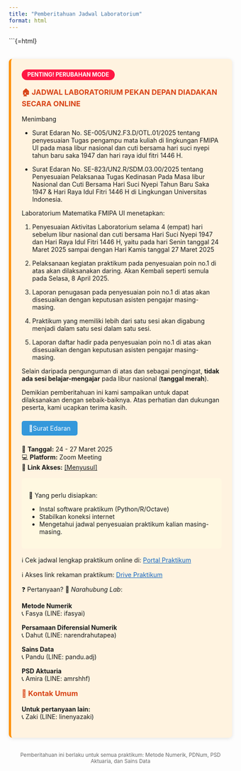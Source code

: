 ```yaml
---
title: "Pemberitahuan Jadwal Laboratorium"
format: html
---
```


```{=html}
<style>
.online-notice {
  background: #fff3e0;
  border-left: 5px solid #ff9100;
  padding: 1.5rem;
  margin: 2rem 0;
  border-radius: 8px;
  box-shadow: 0 2px 8px rgba(0,0,0,0.1);
}

.online-notice h3 {
  color: #d84315;
  margin-top: 0;
}

.status-label {
  background: #ff1744;
  color: white;
  padding: 0.3rem 0.8rem;
  border-radius: 20px;
  font-size: 0.9em;
  display: inline-block;
  margin-bottom: 1rem;
  font-weight: bold;
}

.btn {
  background-color: #3498db;
  color: white;
  padding: 0.5rem 1rem;
  border-radius: 5px;
  text-decoration: none;
  display: inline-block;
  margin: 0.5rem 0;
}
</style>

<div class="online-notice">
  <div class="status-label">PENTING! PERUBAHAN MODE</div>
  <h3>🏠 JADWAL LABORATORIUM PEKAN DEPAN DIADAKAN SECARA ONLINE</h3>

Menimbang 

- Surat Edaran No. SE-005/UN2.F3.D/OTL.01/2025 tentang penyesuaian Tugas pengampu mata kuliah di lingkungan FMIPA UI pada masa libur nasional dan cuti bersama hari suci nyepi tahun baru saka 1947 dan hari raya idul fitri 1446 H. 

- Surat Edaran No. SE-823/UN2.R/SDM.03.00/2025 tentang Penyesuaian Pelaksanaa Tugas Kedinasan Pada Masa libur Nasional dan Cuti Bersama Hari Suci Nyepi Tahun Baru Saka 1947 & Hari Raya Idul Fitri 1446 H di Lingkungan Universitas Indonesia.

Laboratorium Matematika FMIPA UI menetapkan:

1. Penyesuaian Aktivitas Laboratorium selama 4 (empat) hari sebelum libur nasional dan cuti bersama Hari Suci Nyepi 1947 dan Hari Raya Idul Fitri 1446 H, yaitu pada hari Senin tanggal 24 Maret 2025 sampai dengan Hari Kamis tanggal 27 Maret 2025

2. Pelaksanaan kegiatan praktikum pada penyesuaian poin no.1 di atas akan dilaksanakan daring. Akan Kembali seperti semula pada Selasa, 8 April 2025.

3. Laporan penugasan pada penyesuaian poin no.1 di atas akan disesuaikan dengan keputusan asisten pengajar masing-masing.

4. Praktikum yang memiliki lebih dari satu sesi akan digabung menjadi dalam satu sesi dalam satu sesi.

5. Laporan daftar hadir pada penyesuaian poin no.1 di atas akan disesuaikan dengan keputusan asisten pengajar masing-masing.

Selain daripada pengunguman di atas dan sebagai pengingat, <strong>tidak ada sesi belajar-mengajar</strong> pada libur nasional (<strong>tanggal merah</strong>).

Demikian pemberitahuan ini kami sampaikan untuk dapat dilaksanakan dengan sebaik-baiknya. Atas perhatian dan dukungan peserta, kami ucapkan terima kasih.

<a href="https://drive.google.com/file/d/1bbO2_ZxStMXBfBghT1i_2EmTAGwxtzZs/view?usp=sharing" class="btn">📌Surat Edaran</a>

<hl>
  
<p>📅 <strong>Tanggal:</strong> 24 - 27 Maret 2025<br>
  💻 <strong>Platform:</strong> Zoom Meeting<br>
  🔗 <strong>Link Akses:</strong> <a href="https://ui-ac-id.zoom.us/j/91338790271?pwd=CCLAY4YHWmb7r26ab3lfqMv7imJgXt.1">[Menyusul]</a></p>
  
<div style="background: #fff8e1; padding: 1rem; border-radius: 6px; margin: 1rem 0;">
<p>📌 Yang perlu disiapkan:</p>
<ul>
<li>Instal software praktikum (Python/R/Octave)</li>
<li>Stabilkan koneksi internet</li>
<li>Mengetahui jadwal penyesuaian praktikum kalian masing-masing.</li>
</ul>
</div>

  <p>ℹ Cek jadwal lengkap praktikum online di: 
  <a href="Jadwal.qmd" style="color: #1565c0; text-decoration: underline;">Portal Praktikum</a></p>
  
  <p>ℹ Akses link rekaman praktikum: 
  <a href="https://drive.google.com/drive/folders/1suYg1VQZMWMcM0lDnk01x4b_nsqcXMm-?usp=sharing" style="color: #1565c0; text-decoration: underline;">Drive Praktikum</a></p>
  
  <p>❓ Pertanyaan? 
📱 <em>Narahubung Lab</em>: <br>

**Metode Numerik**  
📞 Fasya (LINE: ifasyai)

**Persamaan Diferensial Numerik**  
📞 Dahut (LINE: narendrahutapea)

**Sains Data**  
📞 Pandu (LINE: pandu.adj)

**PSD Aktuaria**  
📞 Amira (LINE: amrshhf)

### 📩 Kontak Umum
**Untuk pertanyaan lain:**  
📞 Zaki (LINE: linenyazaki)</p>
</div>

<center style="color: #666; margin-top: 1rem;">
  <small>Pemberitahuan ini berlaku untuk semua praktikum:
  Metode Numerik, PDNum, PSD Aktuaria, dan Sains Data</small>
</center>